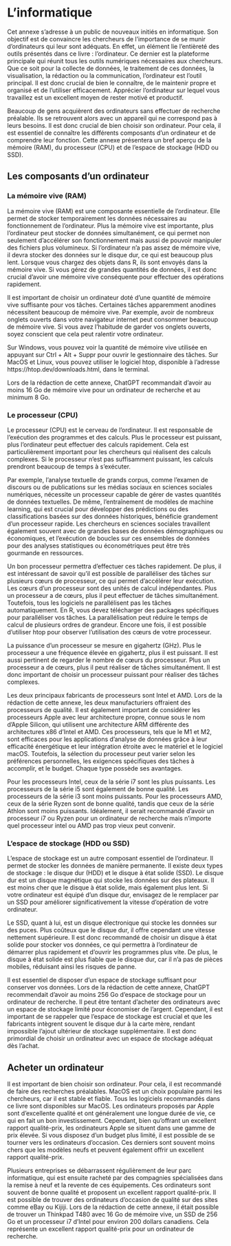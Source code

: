 # L'informatique

Cet annexe s'adresse à un public de nouveaux initiés en informatique. Son objectif est de convaincre les chercheurs de l'importance de se munir d'ordinateurs qui leur sont adéquats. En effet, un élément lie l'entièreté des outils présentés dans ce livre : l'ordinateur. Ce dernier est la plateforme principale qui réunit tous les outils numériques nécessaires aux chercheurs. Que ce soit pour la collecte de données, le traitement de ces données, la visualisation, la rédaction ou la communication, l'ordinateur est l'outil principal. Il est donc crucial de bien le connaître, de le maintenir propre et organisé et de l'utiliser efficacement. Apprécier l'ordinateur sur lequel vous travaillez est un excellent moyen de rester motivé et productif.

Beaucoup de gens acquièrent des ordinateurs sans effectuer de recherche préalable. Ils se retrouvent alors avec un appareil qui ne correspond pas à leurs besoins. Il est donc crucial de bien choisir son ordinateur. Pour cela, il est essentiel de connaître les différents composants d'un ordinateur et de comprendre leur fonction. Cette annexe présentera un bref aperçu de la mémoire (RAM), du processeur (CPU) et de l'espace de stockage (HDD ou SSD).
 
## Les composants d'un ordinateur

### La mémoire vive (RAM)

La mémoire vive (RAM) est une composante essentielle de l'ordinateur. Elle permet de stocker temporairement les données nécessaires au fonctionnement de l'ordinateur. Plus la mémoire vive est importante, plus l'ordinateur peut stocker de données simultanément, ce qui permet non seulement d'accélérer son fonctionnement mais aussi de pouvoir manipuler des fichiers plus volumineux. Si l'ordinateur n'a pas assez de mémoire vive, il devra stocker des données sur le disque dur, ce qui est beaucoup plus lent. Lorsque vous chargez des objets dans R, ils sont envoyés dans la mémoire vive. Si vous gérez de grandes quantités de données, il est donc crucial d'avoir une mémoire vive conséquente pour effectuer des opérations rapidement.

Il est important de choisir un ordinateur doté d'une quantité de mémoire vive suffisante pour vos tâches. Certaines tâches apparemment anodines nécessitent beaucoup de mémoire vive. Par exemple, avoir de nombreux onglets ouverts dans votre navigateur internet peut consommer beaucoup de mémoire vive. Si vous avez l'habitude de garder vos onglets ouverts, soyez conscient que cela peut ralentir votre ordinateur.

Sur Windows, vous pouvez voir la quantité de mémoire vive utilisée en appuyant sur Ctrl + Alt + Suppr pour ouvrir le gestionnaire des tâches. Sur MacOS et Linux, vous pouvez utiliser le logiciel htop, disponible à l'adresse https://htop.dev/downloads.html, dans le terminal.

Lors de la rédaction de cette annexe, ChatGPT recommandait d'avoir au moins 16 Go de mémoire vive pour un ordinateur de recherche et au minimum 8 Go.

### Le processeur (CPU)

Le processeur (CPU) est le cerveau de l'ordinateur. Il est responsable de l'exécution des programmes et des calculs. Plus le processeur est puissant, plus l'ordinateur peut effectuer des calculs rapidement. Cela est particulièrement important pour les chercheurs qui réalisent des calculs complexes. Si le processeur n'est pas suffisamment puissant, les calculs prendront beaucoup de temps à s'exécuter.

Par exemple, l'analyse textuelle de grands corpus, comme l'examen de discours ou de publications sur les médias sociaux en sciences sociales numériques, nécessite un processeur capable de gérer de vastes quantités de données textuelles. De même, l'entraînement de modèles de machine learning, qui est crucial pour développer des prédictions ou des classifications basées sur des données historiques, bénéficie grandement d'un processeur rapide. Les chercheurs en sciences sociales travaillent également souvent avec de grandes bases de données démographiques ou économiques, et l'exécution de boucles sur ces ensembles de données pour des analyses statistiques ou économétriques peut être très gourmande en ressources.

Un bon processeur permettra d'effectuer ces tâches rapidement. De plus, il est intéressant de savoir qu'il est possible de paralléliser des tâches sur plusieurs cœurs de processeur, ce qui permet d'accélérer leur exécution. Les cœurs d'un processeur sont des unités de calcul indépendantes. Plus un processeur a de cœurs, plus il peut effectuer de tâches simultanément. Toutefois, tous les logiciels ne parallélisent pas les tâches automatiquement. En R, vous devez télécharger des packages spécifiques pour paralléliser vos tâches. La parallélisation peut réduire le temps de calcul de plusieurs ordres de grandeur. Encore une fois, il est possible d'utiliser htop pour observer l'utilisation des cœurs de votre processeur.

La puissance d'un processeur se mesure en gigahertz (GHz). Plus le processeur a une fréquence élevée en gigahertz, plus il est puissant. Il est aussi pertinent de regarder le nombre de cœurs du processeur. Plus un processeur a de cœurs, plus il peut réaliser de tâches simultanément. Il est donc important de choisir un processeur puissant pour réaliser des tâches complexes.

Les deux principaux fabricants de processeurs sont Intel et AMD. Lors de la rédaction de cette annexe, les deux manufacturiers offraient des processeurs de qualité. Il est également important de considérer les processeurs Apple avec leur architecture propre, connue sous le nom d'Apple Silicon, qui utilisent une architecture ARM différente des architectures x86 d'Intel et AMD. Ces processeurs, tels que le M1 et M2, sont efficaces pour les applications d'analyse de données grâce à leur efficacité énergétique et leur intégration étroite avec le matériel et le logiciel macOS. Toutefois, la sélection du processeur peut varier selon les préférences personnelles, les exigences spécifiques des tâches à accomplir, et le budget. Chaque type possède ses avantages.

Pour les processeurs Intel, ceux de la série i7 sont les plus puissants. Les processeurs de la série i5 sont également de bonne qualité. Les processeurs de la série i3 sont moins puissants. Pour les processeurs AMD, ceux de la série Ryzen sont de bonne qualité, tandis que ceux de la série Athlon sont moins puissants. Idéalement, il serait recommandé d'avoir un processeur i7 ou Ryzen pour un ordinateur de recherche mais n'importe quel processeur intel ou AMD pas trop vieux peut convenir. 

### L'espace de stockage (HDD ou SSD)

L'espace de stockage est un autre composant essentiel de l'ordinateur. Il permet de stocker les données de manière permanente. Il existe deux types de stockage : le disque dur (HDD) et le disque à état solide (SSD). Le disque dur est un disque magnétique qui stocke les données sur des plateaux. Il est moins cher que le disque à état solide, mais également plus lent. Si votre ordinateur est équipé d'un disque dur, envisagez de le remplacer par un SSD pour améliorer significativement la vitesse d'opération de votre ordinateur.

Le SSD, quant à lui, est un disque électronique qui stocke les données sur des puces. Plus coûteux que le disque dur, il offre cependant une vitesse nettement supérieure. Il est donc recommandé de choisir un disque à état solide pour stocker vos données, ce qui permettra à l'ordinateur de démarrer plus rapidement et d'ouvrir les programmes plus vite. De plus, le disque à état solide est plus fiable que le disque dur, car il n'a pas de pièces mobiles, réduisant ainsi les risques de panne.

Il est essentiel de disposer d'un espace de stockage suffisant pour conserver vos données. Lors de la rédaction de cette annexe, ChatGPT recommendait d'avoir au moins 256 Go d'espace de stockage pour un ordinateur de recherche. Il peut être tentant d'acheter des ordinateurs avec un espace de stockage limité pour économiser de l'argent. Cependant, il est important de se rappeler que l'espace de stockage est crucial et que les fabricants intègrent souvent le disque dur à la carte mère, rendant impossible l'ajout ultérieur de stockage supplémentaire. Il est donc primordial de choisir un ordinateur avec un espace de stockage adéquat dès l'achat.

## Acheter un ordinateur 

Il est important de bien choisir son ordinateur. Pour cela, il est recommandé de faire des recherches préalables. MacOS est un choix populaire parmi les chercheurs, car il est stable et fiable. Tous les logiciels recommandés dans ce livre sont disponibles sur MacOS. Les ordinateurs proposés par Apple sont d'excellente qualité et ont généralement une longue durée de vie, ce qui en fait un bon investissement. Cependant, bien qu'offrant un excellent rapport qualité-prix, les ordinateurs Apple se situent dans une gamme de prix élevée. Si vous disposez d'un budget plus limité, il est possible de se tourner vers les ordinateurs d'occasion. Ces derniers sont souvent moins chers que les modèles neufs et peuvent également offrir un excellent rapport qualité-prix.

Plusieurs entreprises se débarrassent régulièrement de leur parc informatique, qui est ensuite racheté par des compagnies spécialisées dans la remise à neuf et la revente de ces équipements. Ces ordinateurs sont souvent de bonne qualité et proposent un excellent rapport qualité-prix. Il est possible de trouver des ordinateurs d'occasion de qualité sur des sites comme eBay ou Kijiji. Lors de la rédaction de cette annexe, il était possible de trouver un Thinkpad T480 avec 16 Go de mémoire vive, un SSD de 256 Go et un processeur i7 d'Intel pour environ 200 dollars canadiens. Cela représente un excellent rapport qualité-prix pour un ordinateur de recherche.

